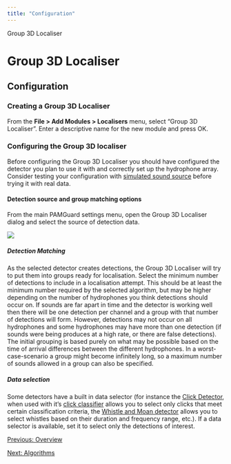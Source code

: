 ```yaml
---
title: "Configuration"
---
```

 Group 3D Localiser  

Group 3D Localiser
==================

Configuration
-------------

### Creating a Group 3D Localiser

From the **File > Add Modules > Localisers** menu, select "Group 3D Localiser". Enter a descriptive name for the new module and press OK.

### Configuring the Group 3D localiser

Before configuring the Group 3D Localiser you should have configured the detector you plan to use it with and correctly set up the hydrophone array. Consider testing your configuration with [simulated sound source](../../../sound_processing/AcquisitionHelp/docs/AcquisitionSimulator.html) before trying it with real data.

#### Detection source and group matching options

From the main PAMGuard settings menu, open the Group 3D Localiser dialog and select the source of detection data.

![](images/loc3dsource.png)

##### Detection Matching

As the selected detector creates detections, the Group 3D Localiser will try to put them into groups ready for localisation. Select the minimum number of detections to include in a localisation attempt. This should be at least the minimum number required by the selected algorithm, but may be higher depending on the number of hydrophones you think detections should occur on. If sounds are far apart in time and the detector is working well then there will be one detection per channel and a group with that number of detections will form. However, detections may not occur on all hydrophones and some hydrophones may have more than one detection (if sounds were being produces at a high rate, or there are false detections). The initial grouping is based purely on what may be possible based on the time of arrival differences between the different hydrophones. In a worst-case-scenario a group might become infinitely long, so a maximum number of sounds allowed in a group can also be specified.

##### Data selection

Some detectors have a built in data selector (for instance the [Click Detector](../../../detectors/clickDetectorHelp/docs/ClickDetector_clickDetector.html), when used with it's [click classifier](../../../detectors/clickDetectorHelp/docs/ClickDetector_betterClassification.html) allows you to select only clicks that meet certain classification criteria, the [Whistle and Moan detector](../../../detectors/whistleMoanHelp/docs/whistleMoan_Overview.html) allows you to select whistles based on their duration and frequency range, etc.). If a data selector is available, set it to select only the detections of interest.

  

[Previous: Overview](3doverview.html)

[Next: Algorithms](3dalgorithms.html)
